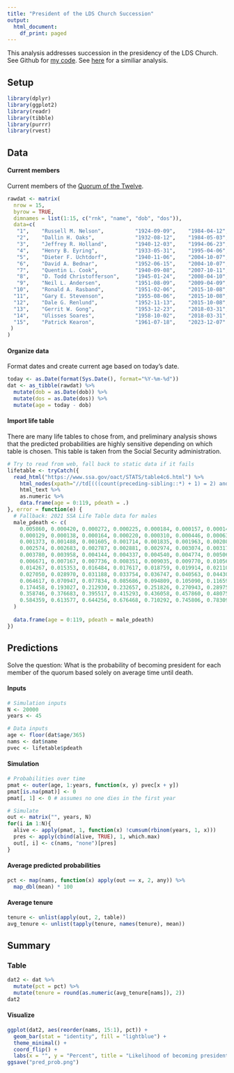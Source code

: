 ---
title: "President of the LDS Church Succession"
output:
  html_document:
    df_print: paged
---

This analysis addresses succession in the presidency of the LDS Church. See Github for <a href="https://github.com/nwstephens/lds" target="_blank">my code</a>. See <a href="http://zelophehadsdaughters.com/2018/01/04/church-president-probability-changes-with-president-monsons-death/#more-12559" target="_blank">here</a> for a similiar analysis.

## Setup

```{r, message=FALSE}
library(dplyr)
library(ggplot2)
library(readr)
library(tibble)
library(purrr)
library(rvest)
```

## Data

#### Current members

Current members of the <a href="https://en.wikipedia.org/wiki/List_of_general_authorities_of_The_Church_of_Jesus_Christ_of_Latter-day_Saints#Quorum_of_the_Twelve_Apostles" target="_blank">Quorum of the Twelve</a>.

```{r}
rawdat <- matrix(
  nrow = 15, 
  byrow = TRUE, 
  dimnames = list(1:15, c("rnk", "name", "dob", "dos")), 
  data=c(
   "1",    "Russell M. Nelson",          "1924-09-09",    "1984-04-12",
   "2",    "Dallin H. Oaks",             "1932-08-12",    "1984-05-03",
   "3",    "Jeffrey R. Holland",         "1940-12-03",    "1994-06-23",
   "4",    "Henry B. Eyring",            "1933-05-31",    "1995-04-06",
   "5",    "Dieter F. Uchtdorf",         "1940-11-06",    "2004-10-07",
   "6",    "David A. Bednar",            "1952-06-15",    "2004-10-07",
   "7",    "Quentin L. Cook",            "1940-09-08",    "2007-10-11",
   "8",    "D. Todd Christofferson",     "1945-01-24",    "2008-04-10",
   "9",    "Neil L. Andersen",           "1951-08-09",    "2009-04-09",
  "10",    "Ronald A. Rasband",          "1951-02-06",    "2015-10-08",
  "11",    "Gary E. Stevenson",          "1955-08-06",    "2015-10-08",
  "12",    "Dale G. Renlund",            "1952-11-13",    "2015-10-08",
  "13",    "Gerrit W. Gong",             "1953-12-23",    "2018-03-31",
  "14",    "Ulisses Soares",             "1958-10-02",    "2018-03-31",
  "15",    "Patrick Kearon",             "1961-07-18",    "2023-12-07"  # new update since last version (2021)
 )
)
```

#### Organize data

Format dates and create current age based on today's date.

```{r}
today <- as.Date(format(Sys.Date(), format="%Y-%m-%d"))
dat <- as_tibble(rawdat) %>%
  mutate(dob = as.Date(dob)) %>%
  mutate(dos = as.Date(dos)) %>%
  mutate(age = today - dob)
```

#### Import life table

There are many life tables to chose from, and preliminary analysis shows that the predicted probabilities are highly sensitive depending on which table is chosen. This table is taken from the Social Security administration.

```{r}
# Try to read from web, fall back to static data if it fails
lifetable <- tryCatch({
  read_html("https://www.ssa.gov/oact/STATS/table4c6.html") %>%
    html_nodes(xpath="//td[(((count(preceding-sibling::*) + 1) = 2) and parent::*)]") %>%
    html_text %>%
    as.numeric %>%
    data.frame(age = 0:119, pdeath = .)
}, error = function(e) {
  # Fallback: 2021 SSA Life Table data for males
  male_pdeath <- c(
    0.005860, 0.000420, 0.000272, 0.000225, 0.000184, 0.000157, 0.000140, 0.000128, 0.000122, 0.000123,
    0.000129, 0.000138, 0.000164, 0.000220, 0.000310, 0.000446, 0.000637, 0.000868, 0.001100, 0.001270,
    0.001373, 0.001488, 0.001605, 0.001714, 0.001835, 0.001963, 0.002082, 0.002202, 0.002330, 0.002457,
    0.002574, 0.002683, 0.002787, 0.002881, 0.002974, 0.003074, 0.003175, 0.003295, 0.003444, 0.003608,
    0.003780, 0.003958, 0.004144, 0.004337, 0.004540, 0.004774, 0.005064, 0.005399, 0.005796, 0.006214,
    0.006671, 0.007167, 0.007736, 0.008351, 0.009035, 0.009770, 0.010567, 0.011398, 0.012291, 0.013224,
    0.014267, 0.015353, 0.016484, 0.017617, 0.018759, 0.019914, 0.021104, 0.022423, 0.023847, 0.025357,
    0.027050, 0.028970, 0.031188, 0.033754, 0.036747, 0.040563, 0.044308, 0.048498, 0.053229, 0.058778,
    0.064617, 0.070947, 0.077834, 0.085686, 0.094809, 0.105090, 0.116592, 0.129306, 0.142732, 0.157638,
    0.174458, 0.193027, 0.212930, 0.232657, 0.251826, 0.270943, 0.289756, 0.307998, 0.325393, 0.341662,
    0.358746, 0.376683, 0.395517, 0.415293, 0.436058, 0.457860, 0.480753, 0.504791, 0.530031, 0.556532,
    0.584359, 0.613577, 0.644256, 0.676468, 0.710292, 0.745806, 0.783097, 0.822251, 0.863364, 0.906532
  )
  
  data.frame(age = 0:119, pdeath = male_pdeath)
})
```

## Predictions

Solve the question: What is the probability of becoming president for each member of the quorum based solely on average time until death.

#### Inputs

```{r}
# Simulation inputs
N <- 20000
years <- 45

# Data inputs
age <- floor(dat$age/365)
nams <- dat$name
pvec <- lifetable$pdeath
```

#### Simulation

```{r}
# Probabilities over time
pmat <- outer(age, 1:years, function(x, y) pvec[x + y])
pmat[is.na(pmat)] <- 0
pmat[, 1] <- 0 # assumes no one dies in the first year

# Simulate
out <- matrix("", years, N)
for(i in 1:N){
  alive <- apply(pmat, 1, function(x) !cumsum(rbinom(years, 1, x)))
  pres <- apply(cbind(alive, TRUE), 1, which.max)
  out[, i] <- c(nams, "none")[pres]
}
```

#### Average predicted probabilities

```{r}
pct <- map(nams, function(x) apply(out == x, 2, any)) %>%
  map_dbl(mean) * 100
```

#### Average tenure

```{r}
tenure <- unlist(apply(out, 2, table))
avg_tenure <- unlist(tapply(tenure, names(tenure), mean))
```

## Summary

### Table

```{r}
dat2 <- dat %>%
  mutate(pct = pct) %>%
  mutate(tenure = round(as.numeric(avg_tenure[nams]), 2))
dat2
```

#### Visualize

```{r}
ggplot(dat2, aes(reorder(nams, 15:1), pct)) +
  geom_bar(stat = "identity", fill = "lightblue") +
  theme_minimal() +
  coord_flip() +
  labs(x = "", y = "Percent", title = "Likelihood of becoming president")
ggsave("pred_prob.png")
```

